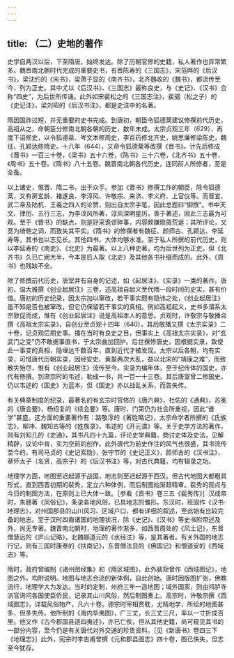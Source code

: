 ```yaml
---
---
---
```

title: （二）史地的著作
---



史学自两汉以后，下至隋唐，始终发达。除了历朝官修的史籍，私人著作也异常繁多。魏晋南北朝时代完成的重要史书，有晋陈寿的《三国志》，宋范晔的《后汉书》，梁沈约的《宋书》，梁萧子显的《南齐书》，北齐魏收的《魏书》，都流传至今，列为正史。其中尤以《后汉书》、《三国志》最称良史，与《史记》、《汉书》合称“四史”，为后世所传诵。此外如宋裴松之的《三国志注》，裴骃（松之子）的《史记注》，梁刘昭的《后汉书注》，都是史注中的名著。

隋因国祚过短，并无重要的史书完成。到唐初，朝臣令狐德棻建议修撰前代历史，高祖从之，命朝臣分修南北朝各朝的历史，数年未成。太宗贞观三年（629），再度下诏修史，以令狐德棻、岑文本修周史，李百药修北齐史，姚思廉修梁陈史，魏征、孔颖达修隋史。十八年（644），又命令狐德棻等改撰《晋书》。计先后修成《晋书》一百三十卷，《梁书》五十六卷，《陈书》三十六卷，《北齐书》五十卷，《周书》五十卷。《隋书》八十五卷。魏晋南北朝各代历史，连同前人所修者，至是全备。

以上诸史，惟晋、隋二书，出于众手。参加《晋书》修撰工作的朝臣，除令狐德棻，又有房玄龄、褚遂良、李淳风、许敬宗、来济、李义府、上官仪等。而晋宣、武二帝及陆机、王羲之四人的论赞，则出自太宗手笔，因此总题曰“御撰”。书中天文、律历、五行三志，为李淳风所著，淳风深明星历，善于著述，因此三志最为可观。至于《晋书》的缺点，则是好采诡谬碎事，内容颇嫌琐屑荒诞；其所评论，又竞为绮艳之词，而致失其平实。《隋书》的修撰者有魏征、颜师古、孔颖达、李延寿等，其书也以志见长。其他四书，大体均够水准。至于私人所撰的前代历史，则以李延寿的《南史》、《北史》为最著。以上八种史著，均为后世列为正史。但《北齐书》久已亡阙大半，今本是后人取《北史》及其他各书补缀而成的。此外，《周书》也残缺不全。

除了修撰前代历史，唐室并有自身的记述，如《起居注》、《实录》一类的著作。唐初，温大雅撰《创业起居注》三卷，述高祖自起义至代隋一段时间的史实，甚有价值。唐初的历史纪录，因太宗加以窜改，若干事实颇有隐讳之处，《创业起居注》虽不知是否也被窜改，但它仍保留若干事实的真相。例如高祖起义，史书多谓系太宗敦促而成，惟有《创业起居注》说是高祖本人的意思。贞观时，许敬宗与敬播合撰《高祖太宗实录》，自创业至贞观十四年（640）。其后敬播又撰《太宗实录》二十卷，记贞观后期史事。播在当时有良史之目，但事实上《高祖太宗实录》，对“玄武门之变”仍不敢据事直书，于太宗曲加回护。后世撰修唐史，因根据实录，致使此一事变的真相，隐埋达千数百年，直到近代才被发现。太宗以后各朝，均有实录，可惜唐代历朝实录，因经安史、黄巢两次大乱，益以北宋的“靖康之难”，而致散失殆尽，惟有《创业起居注》流传至今。实录为编年体，至于纪传体的国史，亦代有修撰。到肃宗时的韦述，勒成一书，共一百一十三卷。其后唐室曾二修国史，仍以韦述的《国史》为蓝本，但《国史》亦以战乱关系，而告失传。

有关典章制度的纪录，最著名的有玄宗时官修的《唐六典》，杜佑的《通典》，苏冕的《唐会要》，杨绍复的《续会要》等。唐时，门第仍为社会所重视，因此“谱学”甚盛。这方面的重要著作有：路敬淳的《著姓略记》，太宗命学者所撰的《氏族志》，柳冲、魏知古等的《姓族录》，韦述的《开元谱》等。关于史学方法的著作，则有刘知几的《史通》，其书凡四十九篇，评论史学典籍，商讨史体及史法，见解精辟，议论中肯，实为空前的创作。此外唐代为前史作注的风气也很盛，其书流传至今的，有司马贞的《史记索隐》，张守节的《史记正义》，颜师古的《汉书注》，章怀太子（名贤，高宗子）的《后汉书注》等，对古代典籍，均有辑录之功。

地理学方面，地图至迟起源于战国，地志则至迟起源于西汉。但古代地图大都粗具形式，直到西晋初期的裴秀，定立六种体例，而后制图始渐趋精审。裴秀的观点与今日的制图方法，在原则上已大体一致。［参看《晋书》卷三五《裴秀传》］汉成帝时，朱赣著《风俗记》，条录各地风俗，已具地志的雏形。东汉时，班固作《汉书·地理志》，对州国郡县的山川风习、区域户口，都有详细的叙述，至此始有比较完备的地志。至于汉时四裔诸国的地理状况，除《史记》、《汉书》等史书附带述及外，尚无专著。魏晋南北朝时，地理的著作渐多，如西晋周处的《风土记》，东晋僧慧远的《庐山记略》，北魏郦道元的《水经注》等，是其著者。有关外国的地志行记，则有三国时康泰的《扶南记》，东晋僧法显的《佛国记》和僧道安的《西域志》等。

隋时，政府曾编制《诸州图经集》和《隋区域图》，此外裴矩曾作《西域图记》，地图之外，均附说明。地图与地志合流的新体例，自此创始。唐时因版图扩张，佛教流行，地理学大为发达。当时的定制，州府三年一造地图；域外国家，则由鸿胪寺派官询问各国使臣侨民，记录其山川风俗，然后制图奏上。高宗时，许敬宗撰《西域图志》，详载风俗物产，凡六十卷。德宗时宰相贾耽，尤精地学，所绘的地图甚多，但多失传。他所制的《海内华夷图》，广三丈，长三丈三尺，率以一寸折成百里。他又作《古今郡国县道四夷述》，亦已亡佚，但从其他史籍，尚可窥见其书的一部分内容，至今仍是有关唐代对外交通的珍贵资料。［见《新唐书》卷四三下《地理志》］此外，宪宗时李吉甫曾撰《元和郡县图志》四十卷，图已佚失，但志至今犹存。